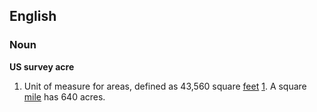 ==English==
===Noun===
'''US survey acre'''
#Unit of measure for areas, defined as 43,560 square [[feet]] [http://ts.nist.gov/ts/htdocs/230/235/appxc/appxc.htm]. A square [[mile]] has 640 acres.